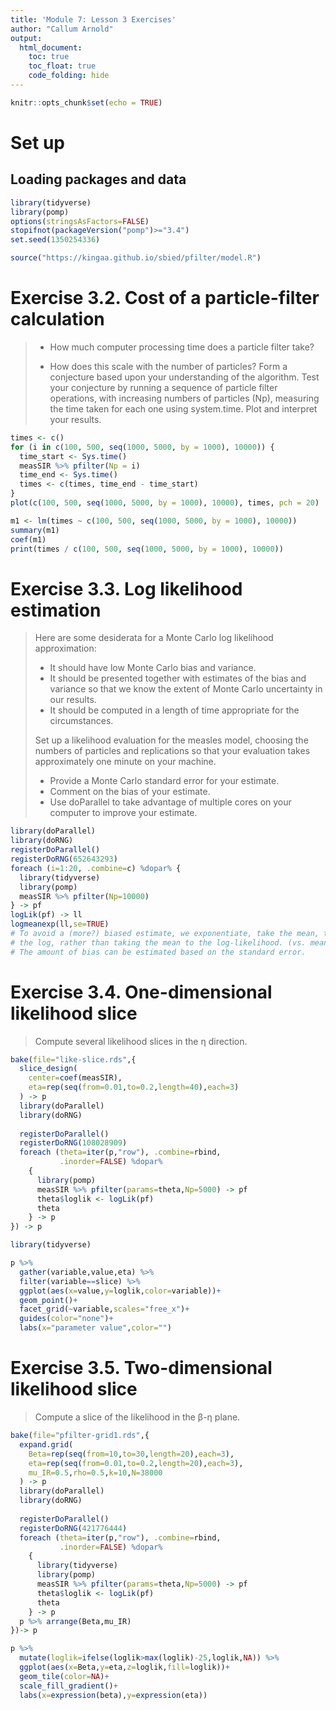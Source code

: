 ```yaml
---
title: 'Module 7: Lesson 3 Exercises'
author: "Callum Arnold"
output: 
  html_document:
    toc: true
    toc_float: true
    code_folding: hide
---
```


```r
knitr::opts_chunk$set(echo = TRUE)
```

# Set up

## Loading packages and data

```r
library(tidyverse)
library(pomp)
options(stringsAsFactors=FALSE)
stopifnot(packageVersion("pomp")>="3.4")
set.seed(1350254336)
```

```r
source("https://kingaa.github.io/sbied/pfilter/model.R")
```

# Exercise 3.2. Cost of a particle-filter calculation

> -   How much computer processing time does a particle filter take?
>
> ```{=html}
> <!-- -->
> ```
> -   How does this scale with the number of particles? Form a conjecture based
>     upon your understanding of the algorithm. Test your conjecture by running
>     a sequence of particle filter operations, with increasing numbers of
>     particles (Np), measuring the time taken for each one using system.time.
>     Plot and interpret your results.

```r
times <- c()
for (i in c(100, 500, seq(1000, 5000, by = 1000), 10000)) {
  time_start <- Sys.time()
  measSIR %>% pfilter(Np = i)
  time_end <- Sys.time()
  times <- c(times, time_end - time_start)
}
plot(c(100, 500, seq(1000, 5000, by = 1000), 10000), times, pch = 20)

m1 <- lm(times ~ c(100, 500, seq(1000, 5000, by = 1000), 10000))
summary(m1)
coef(m1)
print(times / c(100, 500, seq(1000, 5000, by = 1000), 10000))
```

# Exercise 3.3. Log likelihood estimation

> Here are some desiderata for a Monte Carlo log likelihood approximation:
>
> -   It should have low Monte Carlo bias and variance.
> -   It should be presented together with estimates of the bias and variance so
>     that we know the extent of Monte Carlo uncertainty in our results.
> -   It should be computed in a length of time appropriate for the
>     circumstances.
>
> Set up a likelihood evaluation for the measles model, choosing the numbers of
> particles and replications so that your evaluation takes approximately one
> minute on your machine.
>
> -   Provide a Monte Carlo standard error for your estimate.
> -   Comment on the bias of your estimate.
> -   Use doParallel to take advantage of multiple cores on your computer to
>     improve your estimate.

```r
library(doParallel)
library(doRNG)
registerDoParallel()
registerDoRNG(652643293)
foreach (i=1:20, .combine=c) %dopar% {
  library(tidyverse)
  library(pomp)
  measSIR %>% pfilter(Np=10000)
} -> pf
logLik(pf) -> ll
logmeanexp(ll,se=TRUE)
# To avoid a (more?) biased estimate, we exponentiate, take the mean, then calculate
# the log, rather than taking the mean to the log-likelihood. (vs. mean(ll))
# The amount of bias can be estimated based on the standard error.

```

# Exercise 3.4. One-dimensional likelihood slice

> Compute several likelihood slices in the η direction.

```r
bake(file="like-slice.rds",{
  slice_design(
    center=coef(measSIR),
    eta=rep(seq(from=0.01,to=0.2,length=40),each=3)
  ) -> p
  library(doParallel)
  library(doRNG)
  
  registerDoParallel()
  registerDoRNG(108028909)
  foreach (theta=iter(p,"row"), .combine=rbind,
           .inorder=FALSE) %dopar%
    {
      library(pomp)
      measSIR %>% pfilter(params=theta,Np=5000) -> pf
      theta$loglik <- logLik(pf)
      theta
    } -> p
}) -> p

library(tidyverse)

p %>% 
  gather(variable,value,eta) %>%
  filter(variable==slice) %>%
  ggplot(aes(x=value,y=loglik,color=variable))+
  geom_point()+
  facet_grid(~variable,scales="free_x")+
  guides(color="none")+
  labs(x="parameter value",color="")
```

# Exercise 3.5. Two-dimensional likelihood slice

> Compute a slice of the likelihood in the β-η plane.

```r
bake(file="pfilter-grid1.rds",{
  expand.grid(
    Beta=rep(seq(from=10,to=30,length=20),each=3),
    eta=rep(seq(from=0.01,to=0.2,length=20),each=3),
    mu_IR=0.5,rho=0.5,k=10,N=38000
  ) -> p
  library(doParallel)
  library(doRNG)
  
  registerDoParallel()
  registerDoRNG(421776444)
  foreach (theta=iter(p,"row"), .combine=rbind,
           .inorder=FALSE) %dopar%
    {
      library(tidyverse)
      library(pomp)
      measSIR %>% pfilter(params=theta,Np=5000) -> pf
      theta$loglik <- logLik(pf)
      theta
    } -> p
  p %>% arrange(Beta,mu_IR)
})-> p

p %>% 
  mutate(loglik=ifelse(loglik>max(loglik)-25,loglik,NA)) %>%
  ggplot(aes(x=Beta,y=eta,z=loglik,fill=loglik))+
  geom_tile(color=NA)+
  scale_fill_gradient()+
  labs(x=expression(beta),y=expression(eta))
```
